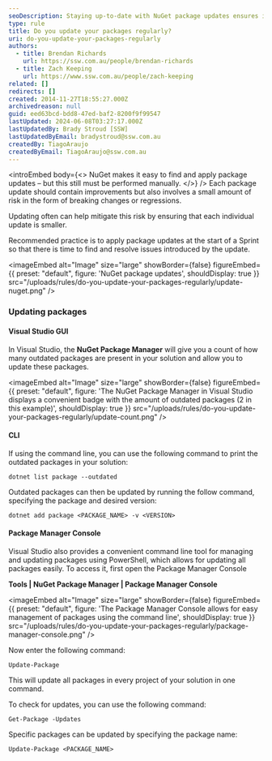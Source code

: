 ```yaml
---
seoDescription: Staying up-to-date with NuGet package updates ensures improved stability and reduced risk of breaking changes or regressions.
type: rule
title: Do you update your packages regularly?
uri: do-you-update-your-packages-regularly
authors:
  - title: Brendan Richards
    url: https://ssw.com.au/people/brendan-richards
  - title: Zach Keeping
    url: https://www.ssw.com.au/people/zach-keeping
related: []
redirects: []
created: 2014-11-27T18:55:27.000Z
archivedreason: null
guid: eed63bcd-bdd8-47ed-baf2-8200f9f99547
lastUpdated: 2024-06-08T03:27:17.000Z
lastUpdatedBy: Brady Stroud [SSW]
lastUpdatedByEmail: bradystroud@ssw.com.au
createdBy: TiagoAraujo
createdByEmail: TiagoAraujo@ssw.com.au
---
```


<introEmbed
  body={<>
NuGet makes it easy to find and apply package updates – but this still must be performed manually.
  </>}
/>
Each package update should contain improvements but also involves a small amount of risk in the form of breaking changes or regressions.

Updating often can help mitigate this risk by ensuring that each individual update is smaller.

Recommended practice is to apply package updates at the start of a Sprint so that there is time to find and resolve issues introduced by the update.


<imageEmbed
  alt="Image"
  size="large"
  showBorder={false}
  figureEmbed={{
    preset: "default",
    figure: 'NuGet package updates',
    shouldDisplay: true
  }}
  src="/uploads/rules/do-you-update-your-packages-regularly/update-nuget.png"
/>

### Updating packages

#### Visual Studio GUI

In Visual Studio, the **NuGet Package Manager** will give you a count of how many outdated packages are present in your solution and allow you to update these packages.


<imageEmbed
  alt="Image"
  size="large"
  showBorder={false}
  figureEmbed={{
    preset: "default",
    figure: 'The NuGet Package Manager in Visual Studio displays a convenient badge with the amount of outdated packages (2 in this example)',
    shouldDisplay: true
  }}
  src="/uploads/rules/do-you-update-your-packages-regularly/update-count.png"
/>

#### CLI

If using the command line, you can use the following command to print the outdated packages in your solution:

```shell
dotnet list package --outdated
```

Outdated packages can then be updated by running the follow command, specifying the package and desired version:

```shell
dotnet add package <PACKAGE_NAME> -v <VERSION>
```

#### Package Manager Console

Visual Studio also provides a convenient command line tool for managing and updating packages using PowerShell, which allows for updating all packages easily. To access it, first open the Package Manager Console

**Tools | NuGet Package Manager | Package Manager Console**


<imageEmbed
  alt="Image"
  size="large"
  showBorder={false}
  figureEmbed={{
    preset: "default",
    figure: 'The Package Manager Console allows for easy management of packages using the command line',
    shouldDisplay: true
  }}
  src="/uploads/rules/do-you-update-your-packages-regularly/package-manager-console.png"
/>

Now enter the following command:

```shell
Update-Package
```

This will update all packages in every project of your solution in one command.

To check for updates, you can use the following command:

```shell
Get-Package -Updates
```

Specific packages can be updated by specifying the package name:

```shell
Update-Package <PACKAGE_NAME>
```
